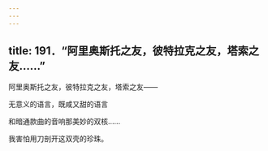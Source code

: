 ```yaml
---
---
---
```

title: 191．“阿里奥斯托之友，彼特拉克之友，塔索之友……”
---




阿里奥斯托之友，彼特拉克之友，塔索之友——

无意义的语言，既咸又甜的语言

和暗通款曲的音响那美妙的双核……

我害怕用刀剖开这双壳的珍珠。